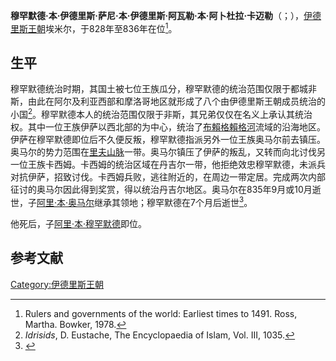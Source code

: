 {{Infobox monarch
| name            = 穆罕默德·本·伊德里斯<br/> محمد بن إدريس الثاني بن إدريس
| title           = [[摩洛哥君主列表|伊德里斯王朝埃米尔]]
| image           = 
| caption         =
| reign           = 828-836
| full name       = 穆罕默德·本·伊德里斯·萨尼·本·伊德里斯·阿瓦勒·本·阿卜杜拉·卡迈勒
| predecessor     = [[伊德里斯二世|伊德里斯二世]]
| successor       = [[阿里·本·穆罕默德|阿里·本·穆罕默德]]
| royal house     = 
| dynasty         = [[伊德里斯王朝|伊德里斯王朝]]
| father          = [[伊德里斯二世|伊德里斯二世]]
| mother          = 
| birth_date   = 不详
| birth_place  = [[非斯|非斯]]
| death_date   = 836年
| death_place  = [[非斯|非斯]]
| date of burial  =
| place of burial =
|religion  = [[宰德派|宰德派]]}}
'''穆罕默德·本·伊德里斯·萨尼·本·伊德里斯·阿瓦勒·本·阿卜杜拉·卡迈勒'''（{{lang-ar|محمد بن إدريس الثاني بن إدريس الأول بن عبد الله الكامل}}；{{bd|||836年}}），[[伊德里斯王朝|伊德里斯王朝]]埃米尔，于828年至836年在位<ref name = googbook>Rulers and governments of the world: Earliest times to 1491. Ross, Martha. Bowker, 1978.</ref>。

== 生平 ==
穆罕默德统治时期，其国土被七位王族瓜分，穆罕默德的统治范围仅限于都城非斯，由此在阿尔及利亚西部和摩洛哥地区就形成了八个由伊德里斯王朝成员统治的小国<ref>''Idrisids'', D. Eustache, The Encyclopaedia of Islam, Vol. III, 1035.</ref>。穆罕默德本人的统治范围仅限于非斯，其兄弟仅仅在名义上承认其统治权。其中一位王族伊萨以西北部的{{le|谢拉 (摩洛哥)|Chellah|谢拉}}为中心，统治了[[布賴格賴格河|布賴格賴格河]]流域的沿海地区。伊萨在穆罕默德即位后不久便反叛，穆罕默德指派另外一位王族奥马尔前去镇压。奥马尔的势力范围在[[里夫山脉|里夫山脉]]一带。奥马尔镇压了伊萨的叛乱，又转而向北讨伐另一位王族卡西姆。卡西姆的统治区域在丹吉尔一带，他拒绝效忠穆罕默德，未派兵对抗伊萨，招致讨伐。卡西姆兵败，逃往附近的{{le|阿西拉|Asilah}}，在周边一带定居。完成两次内部征讨的奥马尔因此得到奖赏，得以统治丹吉尔地区。奥马尔在835年9月或10月逝世，子[[阿里·本·奥马尔|阿里·本·奥马尔]]继承其领地；穆罕默德在7个月后逝世<ref name=":052">{{Cite book|last=Eustache|first=D.|title=Encyclopaedia of Islam, Second Edition|publisher=Brill|year=2012|editor-last=Bearman|editor-first=P.|chapter=Idrīsids|editor-last2=Bianquis|editor-first2=Th.|editor-last3=Bosworth|editor-first3=C.E.|editor-last4=van Donzel|editor-first4=E.|editor-last5=Heinrichs|editor-first5=W.P.}}</ref>。

他死后，子[[阿里·本·穆罕默德|阿里·本·穆罕默德]]即位。

==参考文献==
{{reflist}}

{{S-start}}
{{Succession box|title=[[伊德里斯王朝|伊德里斯王朝]]|before=[[伊德里斯二世|伊德里斯二世]]|after=[[阿里·本·穆罕默德|阿里·本·穆罕默德]]|years=828–836}}
{{S-end}}
{{Rulers of Morocco}}
{{DEFAULTSORT:Muhammad Ibn Idris}}
[[Category:伊德里斯王朝|Category:伊德里斯王朝]]
